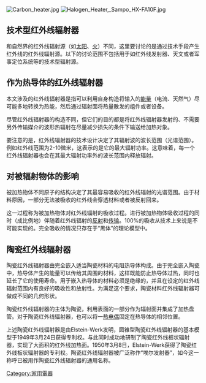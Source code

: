 [[File:Carbon_heater.jpg|thumb]]
[[File:Halogen_Heater,_Sampo_HX-FA10F.jpg|thumb]]

== 技术型红外线辐射器 ==

和自然界的红外线辐射源（如[[太阳|太阳]]、[[火|火]]）不同，这里要讨论的是通过技术手段产生红外线的红外线辐射源。以下的讨论范围不包括用于如红外线发射器、天文或者军事定位系统等的技术型辐射源。

== 作为热导体的红外线辐射器 ==

本文涉及的红外线辐射器是指可以利用自身构造将输入的[[能量|能量]]（电流、天然气）尽可能多地转换为热能，然后通过辐射面将热量散发的组件或者设备。

尽管红外线辐射器的构造不同，但它们的目的都是将红外线辐射器发射的、不需要另外传输媒介的波形热辐射在尽量减少损失的条件下输送给加热对象。

要注意的是，红外线辐射器的技术设计决定了其辐射波的波长范围（光谱范围）。例如红外线范围为2-10微米，这表示的是它的最大辐射功率。这意味着，每一个红外线辐射器也会在其最大辐射功率外的波长范围内释放辐射。

== 对被辐射物体的影响 ==

被加热物体不同原子的结构决定了其最容易吸收的红外线辐射的光谱范围。由于材料原因，一部分无法被吸收的红外线会穿透材料或者被反射回来。

这一过程称为被加热物体对红外线辐射的吸收过程。进行被加热物体吸收过程的同时（成比例地）伴随着红外线辐射的[[反射|反射]]和[[传输|传输]]。100%的吸收从技术上来说是不可能实现的。完全吸收的情况只存在于“黑体”的理论模型中。

== 陶瓷红外线辐射器 ==

陶瓷红外线辐射器由完全嵌入适当陶瓷材料的电阻热导体构成。由于完全嵌入陶瓷中，热导体产生的能量可以传给其周围的材料，这样既能防止热导体过热，同时也延长了它的使用寿命。用于嵌入热导体的材料必须是绝缘的，并且在设定的红外线辐射范围内有良好的吸收性和放射性。为满足这个要求，陶瓷材料红外线辐射器可做成不同的几何形状。

陶瓷红外线辐射器的主体为陶瓷，利用表面的一部分作为辐射面并集成了加热盘管。对于陶瓷红外线辐射器，也可以将一[[热电偶|热电偶]]固定在热导体的相邻位置。

上述陶瓷红外线辐射器是由Elstein-Werk发明，圆锥型陶瓷红外线辐射器的基本模型于1949年3月24日获得专利权。与此同时成功地研制了陶瓷红外线板状辐射器，实现了大面积的红外线加热面。1950年3月8日，Elstein-Werk获得了陶瓷红外线板状辐射器的专利权。陶瓷红外线辐射器被广泛称作“埃尔发射器”，如今这一称呼已被用作陶瓷红外线辐射器的通用名称。

{{暖通空調}}
[[Category:家用電器|Category:家用電器]]